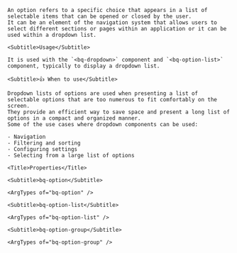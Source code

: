 
<div className="bq-doc__wrapper" data-theme="light">
  <div className="bq-doc__container" >
    <Title>Option</Title>

    An option refers to a specific choice that appears in a list of selectable items that can be opened or closed by the user.
    It can be an element of the navigation system that allows users to select different sections or pages within an application or it can be used within a dropdown list.

    <Subtitle>Usage</Subtitle>

    It is used with the `<bq-dropdown>` component and `<bq-option-list>` component, typically to display a dropdown list.

    <Subtitle>👍 When to use</Subtitle>

    Dropdown lists of options are used when presenting a list of selectable options that are too numerous to fit comfortably on the screen.
    They provide an efficient way to save space and present a long list of options in a compact and organized manner.
    Some of the use cases where dropdown components can be used:

    - Navigation
    - Filtering and sorting
    - Configuring settings
    - Selecting from a large list of options

    <Title>Properties</Title>

    <Subtitle>bq-option</Subtitle>

    <ArgTypes of="bq-option" />

    <Subtitle>bq-option-list</Subtitle>

    <ArgTypes of="bq-option-list" />

    <Subtitle>bq-option-group</Subtitle>

    <ArgTypes of="bq-option-group" />
  </div>
</div>
